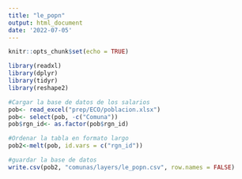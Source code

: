 ```yaml
---
title: "le_popn"
output: html_document
date: '2022-07-05'
---
```


```r
knitr::opts_chunk$set(echo = TRUE)
```

```r
library(readxl)
library(dplyr)
library(tidyr)
library(reshape2)
```

```r
#Cargar la base de datos de los salarios 
pob<- read_excel("prep/ECO/poblacion.xlsx")
pob<- select(pob, -c("Comuna"))
pob$rgn_id<- as.factor(pob$rgn_id)

#Ordenar la tabla en formato largo
pob2<-melt(pob, id.vars = c("rgn_id"))

#guardar la base de datos 
write.csv(pob2, "comunas/layers/le_popn.csv", row.names = FALSE)
```


